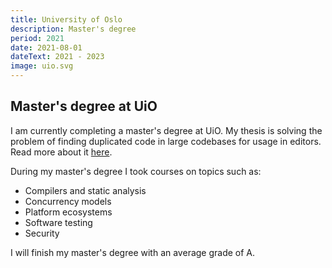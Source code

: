 ```yaml
---
title: University of Oslo
description: Master's degree
period: 2021
date: 2021-08-01
dateText: 2021 - 2023
image: uio.svg
---
```



## Master's degree at UiO

I am currently completing a master's degree at UiO. My thesis is solving the problem of
finding duplicated code in large codebases for usage in editors. Read more about it
[here](/blog/posts/masterthesis).

During my master's degree I took courses on topics such as:

- Compilers and static analysis
- Concurrency models
- Platform ecosystems
- Software testing
- Security

I will finish my master's degree with an average grade of A.
